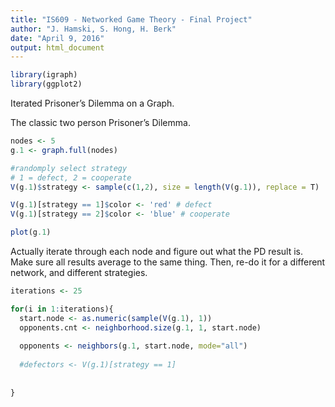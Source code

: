 ```yaml
---
title: "IS609 - Networked Game Theory - Final Project"
author: "J. Hamski, S. Hong, H. Berk"
date: "April 9, 2016"
output: html_document
---
```


```r
library(igraph)
library(ggplot2)
```

Iterated Prisoner's Dilemma on a Graph.

The classic two person Prisoner's Dilemma. 

```r
nodes <- 5
g.1 <- graph.full(nodes)

#randomply select strategy
# 1 = defect, 2 = cooperate
V(g.1)$strategy <- sample(c(1,2), size = length(V(g.1)), replace = T)

V(g.1)[strategy == 1]$color <- 'red' # defect
V(g.1)[strategy == 2]$color <- 'blue' # cooperate
```

```r
plot(g.1)
```

Actually iterate through each node and figure out what the PD result is. Make sure all results average to the same thing. Then, re-do it for a different network, and different strategies. 

```r

iterations <- 25

for(i in 1:iterations){
  start.node <- as.numeric(sample(V(g.1), 1))
  opponents.cnt <- neighborhood.size(g.1, 1, start.node)
  
  opponents <- neighbors(g.1, start.node, mode="all")
  
  #defectors <- V(g.1)[strategy == 1]
  
  
}

```



